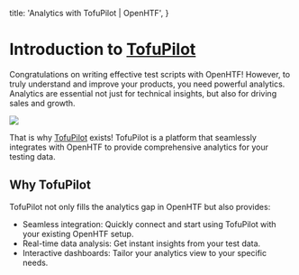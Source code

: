   title: 'Analytics with TofuPilot | OpenHTF',
}

# Introduction to [TofuPilot](https://tofupilot.com)

Congratulations on writing effective test scripts with OpenHTF! However, to truly understand and improve your products, you need powerful analytics. Analytics are essential not just for technical insights, but also for driving sales and growth.

<Image src="/logo-tp.png" />

That is why [TofuPilot](https://tofupilot.com) exists! TofuPilot is a platform that seamlessly integrates with OpenHTF to provide comprehensive analytics for your testing data.

## Why TofuPilot

TofuPilot not only fills the analytics gap in OpenHTF but also provides:

- Seamless integration: Quickly connect and start using TofuPilot with your existing OpenHTF setup.
- Real-time data analysis: Get instant insights from your test data.
- Interactive dashboards: Tailor your analytics view to your specific needs.
